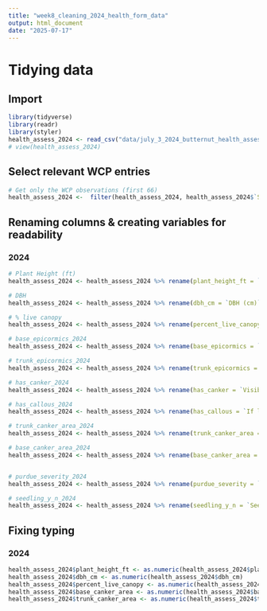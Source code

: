 ```yaml
---
title: "week8_cleaning_2024_health_form_data"
output: html_document
date: "2025-07-17"
---
```


# Tidying data 
## Import
```r
library(tidyverse)
library(readr)
library(styler)
health_assess_2024 <- read_csv("data/july_3_2024_butternut_health_assessment_forms.csv")
# view(health_assess_2024)
```

## Select relevant WCP entries
```r
# Get only the WCP observations (first 66)
health_assess_2024 <-  filter(health_assess_2024, health_assess_2024$`Site number or initial` == "WCP")
```


## Renaming columns & creating variables for readability
### 2024
```r
# Plant Height (ft)
health_assess_2024 <- health_assess_2024 %>% rename(plant_height_ft = `Plant height (ft)`)

# DBH
health_assess_2024 <- health_assess_2024 %>% rename(dbh_cm = `DBH (cm)`)

# % live canopy
health_assess_2024 <- health_assess_2024 %>% rename(percent_live_canopy = `Percent live canopy`)

# base_epicormics_2024
health_assess_2024 <- health_assess_2024 %>% rename(base_epicormics = `Number of epicormic branches/ sprouts from the base`)

# trunk_epicormics_2024
health_assess_2024 <- health_assess_2024 %>% rename(trunk_epicormics = `Number of epicormic branches/ sprouts from the trunk`)

# has_canker_2024
health_assess_2024 <- health_assess_2024 %>% rename(has_canker = `Visible cankers? (according to health assessment form)`)

# has_callous_2024
health_assess_2024 <- health_assess_2024 %>% rename(has_callous = `If large cankers present, are they being calloused over?`)

# trunk_canker_area_2024
health_assess_2024 <- health_assess_2024 %>% rename(trunk_canker_area = `Area of trunk infected by canker (%)`)

# base_canker_area_2024
health_assess_2024 <- health_assess_2024 %>% rename(base_canker_area = `Area of base/ root flare infected by canker (%)`)


# purdue_severity_2024
health_assess_2024 <- health_assess_2024 %>% rename(purdue_severity = `If trees are infected, severity of infection`)

# seedling_y_n_2024
health_assess_2024 <- health_assess_2024 %>% rename(seedling_y_n = `Seedling (Y/N)`)
```

## Fixing typing

### 2024
```r
health_assess_2024$plant_height_ft <- as.numeric(health_assess_2024$plant_height_ft)
health_assess_2024$dbh_cm <- as.numeric(health_assess_2024$dbh_cm)
health_assess_2024$percent_live_canopy <- as.numeric(health_assess_2024$percent_live_canopy)
health_assess_2024$base_canker_area <- as.numeric(health_assess_2024$base_canker_area)
health_assess_2024$trunk_canker_area <- as.numeric(health_assess_2024$trunk_canker_area)
```
